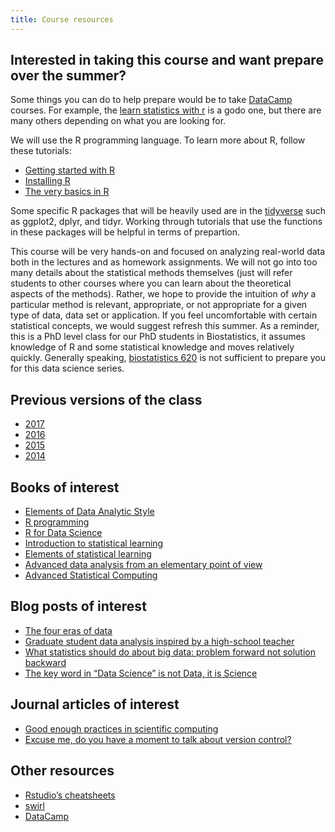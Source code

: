 ```yaml
---
title: Course resources
---
```


## Interested in taking this course and want prepare over the summer? 

Some things you can do to help prepare would be to take [DataCamp](https://www.datacamp.com/) courses. For example, the [learn statistics with r](https://www.datacamp.com/tracks/learn-statistics-with-r) is a godo one, but there are many others depending on what you are looking for. 

We will use the R programming language. To learn more about R, follow these tutorials: 

* [Getting started with R](https://rafalab.github.io/dsbook/getting-started.html)
* [Installing R](https://rafalab.github.io/dsbook/getting-started.html#installing-r)
* [The very basics in R](https://rafalab.github.io/dsbook/the-very-basics.html)

Some specific R packages that will be heavily used are in the [tidyverse](https://www.tidyverse.org) such as ggplot2, dplyr, and tidyr. Working through tutorials that use the functions in these packages will be helpful in terms of prepartion. 

This course will be very hands-on and focused on analyzing real-world data both in the lectures and as homework assignments. We will not go into too many details about the statistical methods themselves (just will refer students to other courses where you can learn about the theoretical aspects of the methods). Rather, we hope to provide the intuition of _why_ a particular method is relevant, appropriate, or not appropriate for a given type of data, data set or application. If you feel uncomfortable with certain statistical concepts, we would suggest refresh this summer. As a reminder, this is a PhD level class for our PhD students in Biostatistics, it assumes knowledge of R and some statistical knowledge and moves relatively quickly. Generally speaking, [biostatistics 620](https://www.jhsph.edu/courses/course/25916/2018/140.621.01/statistical-methods-in-public-health-i) is not sufficient to prepare you for this data science series. 


## Previous versions of the class

* [2017](http://jtleek.com/advdatasci)
* [2016](http://jtleek.com/advdatasci16/)
* [2015](http://jtleek.com/advdatasci15/)
* [2014](https://github.com/jtleek/jhsph753and4)

## Books of interest

* [Elements of Data Analytic Style](https://leanpub.com/datastyle)
* [R programming](https://leanpub.com/rprogramming)
* [R for Data Science](http://r4ds.had.co.nz)
* [Introduction to statistical learning](http://www-bcf.usc.edu/~gareth/ISL/)
* [Elements of statistical learning](https://web.stanford.edu/~hastie/ElemStatLearn/)
* [Advanced data analysis from an elementary point of view](http://www.stat.cmu.edu/~cshalizi/ADAfaEPoV/)
* [Advanced Statistical Computing](https://leanpub.com/advstatcomp)

## Blog posts of interest

* [The four eras of data](https://simplystatistics.org/2016/12/16/the-four-eras-of-data/)
* [Graduate student data analysis inspired by a high-school teacher](https://simplystatistics.org/2011/10/22/graduate-student-data-analysis-inspired-by-a/)
* [What statistics should do about big data: problem forward not solution backward](https://simplystatistics.org/2013/05/29/what-statistics-should-do-about-big-data-problem-forward-not-solution-backward/)
* [The key word in "Data Science" is not Data, it is Science](https://simplystatistics.org/2013/12/12/the-key-word-in-data-science-is-not-data-it-is-science/)

## Journal articles of interest

* [Good enough practices in scientific computing](http://journals.plos.org/ploscompbiol/article?id=10.1371/journal.pcbi.1005510)
* [Excuse me, do you have a moment to talk about version control?](https://peerj.com/preprints/3159/)

## Other resources

* [Rstudio's cheatsheets](http://www.rstudio.com/resources/cheatsheets/)
* [swirl](http://swirlstats.com/)
* [DataCamp](https://www.datacamp.com/)
